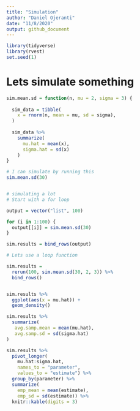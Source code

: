 ```yaml
---
title: "Simulation"
author: "Daniel Ojeranti"
date: "11/8/2020"
output: github_document
---
```



```r
library(tidyverse)
library(rvest)
set.seed(1)
```

# Lets simulate something

```r
sim.mean.sd = function(n, mu = 2, sigma = 3) {
  
  sim_data = tibble(
    x = rnorm(n, mean = mu, sd = sigma),
  )
  
  sim_data %>% 
    summarize(
      mu.hat = mean(x),
      sigma.hat = sd(x)
    )
}

# I can simulate by running this
sim.mean.sd(30)


# simulating a lot
# Start with a for loop

output = vector("list", 100)

for (i in 1:100) {
  output[[i]] = sim.mean.sd(30)
}

sim.results = bind_rows(output)

# Lets use a loop function

sim.results = 
  rerun(100, sim.mean.sd(30, 2, 3)) %>% 
  bind_rows()


sim.results %>% 
  ggplot(aes(x = mu.hat)) + 
  geom_density()

sim.results %>% 
  summarize(
   avg.samp.mean = mean(mu.hat),
   avg.samp.sd = sd(sigma.hat)
)

sim.results %>% 
  pivot_longer(
    mu.hat:sigma.hat,
    names_to = "parameter", 
    values_to = "estimate") %>% 
  group_by(parameter) %>% 
  summarize(
    emp_mean = mean(estimate),
    emp_sd = sd(estimate)) %>% 
  knitr::kable(digits = 3)
```

